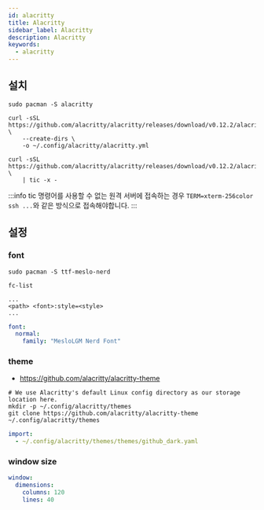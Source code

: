 ```yaml
---
id: alacritty
title: Alacritty
sidebar_label: Alacritty
description: Alacritty
keywords:
  - alacritty
---
```


## 설치

```shell
sudo pacman -S alacritty
```

```shell
curl -sSL https://github.com/alacritty/alacritty/releases/download/v0.12.2/alacritty.yml \
    --create-dirs \
    -o ~/.config/alacritty/alacritty.yml
```

```shell
curl -sSL https://github.com/alacritty/alacritty/releases/download/v0.12.2/alacritty.info \
    | tic -x -
```

:::info
tic 명령어를 사용할 수 없는 원격 서버에 접속하는 경우 `TERM=xterm-256color ssh ...`와 같은 방식으로 접속해야합니다.
:::

## 설정

### font

```shell
sudo pacman -S ttf-meslo-nerd
```

```shell
fc-list

...
<path> <font>:style=<style>
...
```

```yaml title="~/.config/alacritty/alacritty.yml"
font:
  normal:
    family: "MesloLGM Nerd Font"
```

### theme

- https://github.com/alacritty/alacritty-theme

```shell
# We use Alacritty's default Linux config directory as our storage location here.
mkdir -p ~/.config/alacritty/themes
git clone https://github.com/alacritty/alacritty-theme ~/.config/alacritty/themes
```

```yaml title="~/.config/alacritty/alacritty.yml"
import:
  - ~/.config/alacritty/themes/themes/github_dark.yaml
```

### window size

```yaml title="~/.config/alacritty/alacritty.yml"
window:
  dimensions:
    columns: 120
    lines: 40
```
